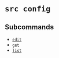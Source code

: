 # `src config`

## Subcommands


* [`edit`](/cli/references/config/edit)
* [`get`](/cli/references/config/get)
* [`list`](/cli/references/config/list)
